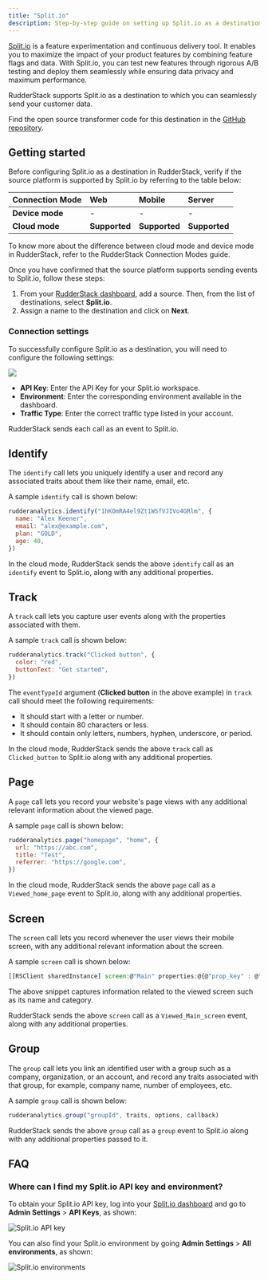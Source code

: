 ```yaml
---
title: "Split.io"
description: Step-by-step guide on setting up Split.io as a destination in RudderStack.
---
```


[Split.io](https://www.split.io/) is a feature experimentation and continuous delivery tool. It enables you to maximize the impact of your product features by combining feature flags and data. With Split.io, you can test new features through rigorous A/B testing and deploy them seamlessly while ensuring data privacy and maximum performance.

RudderStack supports Split.io as a destination to which you can seamlessly send your customer data.

<div class="infoBlock">
Find the open source transformer code for this destination in the <a href="https://github.com/rudderlabs/rudder-transformer/tree/master/src/v0/destinations/splitio">GitHub repository</a>.
</div>

## Getting started

Before configuring Split.io as a destination in RudderStack, verify if the source platform is supported by Split.io by referring to the table below:

| **Connection Mode** | **Web**       | **Mobile**    | **Server**    |
| :------------------ | :------------ | :------------ | :------------ |
| **Device mode**     | -             | -             | -             |
| **Cloud mode**      | **Supported** | **Supported** | **Supported** |

<div class="infoBlock">
To know more about the difference between cloud mode and device mode in RudderStack, refer to the <Link to="/destinations/rudderstack-connection-modes/">RudderStack Connection Modes</Link> guide.
</div>

Once you have confirmed that the source platform supports sending events to Split.io, follow these steps:

1. From your [RudderStack dashboard](https://app.rudderstack.com/), add a source. Then, from the list of destinations, select **Split.io**.
2. Assign a name to the destination and click on **Next**.

### Connection settings

To successfully configure Split.io as a destination, you will need to configure the following settings:

<img src="../../assets/event-stream-destinations/splitio-connection-settings.png" />

- **API Key**: Enter the API Key for your Split.io workspace.
- **Environment**: Enter the corresponding environment available in the dashboard.
- **Traffic Type**: Enter the correct traffic type listed in your account.

<div class="infoBlock">

RudderStack sends each call as an event to Split.io.
</div>

## Identify

The <Link to="/event-spec/standard-events/identify">`identify`</Link> call lets you uniquely identify a user and record any associated traits about them like their name, email, etc.

A sample `identify` call is shown below:

```javascript
rudderanalytics.identify("1hKOmRA4el9Zt1WSfVJIVo4GRlm", {
  name: "Alex Keener",
  email: "alex@example.com",
  plan: "GOLD",
  age: 40,
})
```

<div class="infoBlock">

In the cloud mode, RudderStack sends the above <code class="inline-code">identify</code> call as an <code class="inline-code">identify</code> event to Split.io, along with any additional properties.
</div>

## Track

A <Link to="/event-spec/standard-events/track">`track`</Link> call lets you capture user events along with the properties associated with them.

A sample `track` call is shown below:

```javascript
rudderanalytics.track("Clicked button", {
  color: "red",
  buttonText: "Get started",
})
```

The `eventTypeId` argument (**Clicked button** in the above example) in `track` call should meet the following requirements:
- It should start with a letter or number.
- It should contain 80 characters or less.
- It should contain only letters, numbers, hyphen, underscore, or period.

<div class="infoBlock">

In the cloud mode, RudderStack sends the above <code class="inline-code">track</code> call as <code class="inline-code">Clicked_button</code> to Split.io along with any additional properties.
</div>

## Page

A <Link to="/event-spec/standard-events/page">`page`</Link> call lets you record your website's page views with any additional relevant information about the viewed page.

A sample `page` call is shown below:

```javascript
rudderanalytics.page("homepage", "home", {
  url: "https://abc.com",
  title: "Test",
  referrer: "https://google.com",
})
```

<div class="infoBlock">

In the cloud mode, RudderStack sends the above <code class="inline-code">page</code> call as a <code class="inline-code">Viewed_home_page</code> event to Split.io, along with any additional properties.
</div>

## Screen

The <Link to="/event-spec/standard-events/screen">`screen`</Link> call lets you record whenever the user views their mobile screen, with any additional relevant information about the screen.

A sample `screen` call is shown below:

```javascript
[[RSClient sharedInstance] screen:@"Main" properties:@{@"prop_key" : @"prop_value"}];
```

The above snippet captures information related to the viewed screen such as its name and category.

<div class="infoBlock">

RudderStack sends the above <code class="inline-code">screen</code> call as a <code class="inline-code">Viewed_Main_screen</code> event, along with any additional properties.
</div>

## Group

The <Link to="/event-spec/standard-events/group">`group`</Link> call lets you link an identified user with a group such as a company, organization, or an account, and record any traits associated with that group, for example, company name, number of employees, etc.

A sample `group` call is shown below:

```javascript
rudderanalytics.group("groupId", traits, options, callback)
```

<div class="infoBlock">

RudderStack sends the above <code class="inline-code">group</code> call as a <code class="inline-code">group</code> event to Split.io along with any additional properties passed to it.
</div>

## FAQ

### Where can I find my Split.io API key and environment?

To obtain your Split.io API key, log into your [Split.io dashboard](https://app.split.io/) and go to **Admin Settings** > **API Keys**, as shown:

<img src="../../assets/event-stream-destinations/splitio-api-key.png" alt="Split.io API key" />

You can also find your Split.io environment by going **Admin Settings** > **All environments**, as shown:

<img src="../../assets/event-stream-destinations/splitio-environment.png" alt="Split.io environments" />


